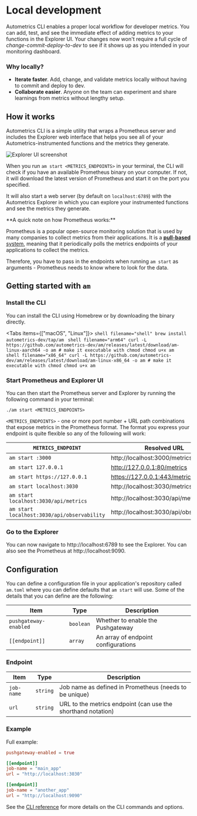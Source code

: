 
# Local development

Autometrics CLI enables a proper local workflow for developer metrics. You can add, test, and see the immediate effect of adding metrics to your functions in the Explorer UI. Your changes now won't require a full cycle of *change-commit-deploy-to-dev* to see if it shows up as you intended in your monitoring dashboard.

### Why locally?

- **Iterate faster**. Add, change, and validate metrics locally without having to commit and deploy to dev.
- **Collaborate easier**. Anyone on the team can experiment and share learnings from metrics without lengthy setup.

## How it works

Autometrics CLI is a simple utility that wraps a Prometheus server and includes the Explorer web interface that helps you see all of your Autometrics-instrumented functions and the metrics they generate.

![Explorer UI screenshot](/images/explorer_ui.png)

When you run `am start <METRICS_ENDPOINTS>` in your terminal, the CLI will check if you have an available Prometheus binary on your computer. If not, it will download the latest version of Prometheus and start it on the port you specified.

It will also start a web server (by default on `localhost:6789`) with the Autometrics Explorer in which you can explore your instrumented functions and see the metrics they generate.

<Callout type="info">
**A quick note on how Prometheus works:**

Prometheus is a popular open-source monitoring solution that is used by many companies to collect metrics from their applications. It is a [**pull-based** system](https://prometheus.io/docs/introduction/faq/#why-do-you-pull-rather-than-push), meaning that it periodically polls the metrics endpoints of your applications to collect the metrics.

Therefore, you have to pass in the endpoints when running `am start` as arguments - Prometheus needs to know where to look for the data.
</Callout>



## Getting started with `am`

<Steps>

### Install the CLI

You can install the CLI using Homebrew or by downloading the binary directly.

<Tabs items={["macOS", "Linux"]}>
    <Tab>
        ```shell filename="shell"
        brew install autometrics-dev/tap/am
        ```
    </Tab>
    <Tab>
        ```shell filename="arm64"
        curl -L https://github.com/autometrics-dev/am/releases/latest/download/am-linux-aarch64 -o am
        # make it executable with chmod
        chmod u+x am
        ```
        ```shell filename="x86_64"
        curl -L https://github.com/autometrics-dev/am/releases/latest/download/am-linux-x86_64 -o am
        # make it executable with chmod
        chmod u+x am
        ```
    </Tab>

</Tabs>


### Start Prometheus and Explorer UI

You can then start the Prometheus server and Explorer by running the following command in your terminal:

```shell filename="$ shell"
./am start <METRICS_ENDPOINTS>
```
`<METRICS_ENDPOINTS>` - one or more port number + URL path combinations that expose metrics in the Prometheus format. The format you express your endpoint is quite flexible so any of the following will work:

| `METRICS_ENDPOINT` | Resolved URL |
| -------- | --- |
| `am start :3000` | http://localhost:3000/metrics |
| `am start 127.0.0.1` | http://127.0.0.1:80/metrics |
| `am start https://127.0.0.1` | https://127.0.0.1:443/metrics |
| `am start localhost:3030` | http://localhost:3030/metrics |
| `am start localhost:3030/api/metrics` | http://localhost:3030/api/metrics |
| `am start localhost:3030/api/observability` | http://localhost:3030/api/observability |




### Go to the Explorer

You can now navigate to http://localhost:6789 to see the Explorer. You can also see the Prometheus at http://localhost:9090.

</Steps>


## Configuration

You can define a configuration file in your application's repository called
`am.toml` where you can define defaults that `am start` will use. Some of the
details that you can define are the following:

| Item | Type | Description |
| ---- | ---- | ----------- |
| `pushgateway-enabled` | `boolean` | Whether to enable the Pushgateway |
| `[[endpoint]]` | `array` | An array of endpoint configurations |

### Endpoint

| Item | Type | Description |
| ---- | ---- | ----------- |
| `job-name` | `string` | Job name as defined in Prometheus (needs to be unique) |
| `url` | `string` | URL to the metrics endpoint (can use the shorthand notation) |

### Example

Full example:

```toml filename="am.toml"
pushgateway-enabled = true

[[endpoint]]
job-name = "main_app"
url = "http://localhost:3030"

[[endpoint]]
job-name = "another_app"
url = "http://localhost:9090"
```

See the [CLI reference](/local-development/cli-reference) for more details on the CLI commands and options.

